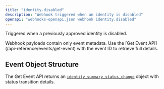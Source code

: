 ```yaml
---
title: "identity.disabled"
description: "Webhook triggered when an identity is disabled"
openapi: "webhooks-openapi.json webhook identity.disabled"
---
```


Triggered when a previously approved identity is disabled.

<Note>
Webhook payloads contain only event metadata. Use the [Get Event API](/api-reference/events/get-event) with the event ID to retrieve full details.
</Note>

## Event Object Structure

The Get Event API returns an [`identity_summary_status_change`](/api-reference/events/identity-status-change-object) object with status transition details.

